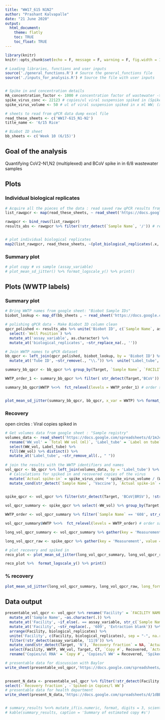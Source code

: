 ```yaml
---
title: "WW17_615 N1N2"
author: "Prashant Kalvapalle"
date: "21 June 2020"
output: 
  html_document:
    theme: flatly
    toc: TRUE
    toc_float: TRUE
---
```


```r
library(knitr)
knitr::opts_chunk$set(echo = F, message = F, warning = F, fig.width = 12, fig.height = 4)

# Loading libraries, functions and user inputs
source('./general_functions.R') # Source the general_functions file
source('./inputs_for_analysis.R') # Source the file with user inputs


# Spike in and concentration details
HA_concentration_factor <- 1000 # concentration factor of wastewater -> RNA
spike_virus_conc <- 22123 # copies/ul viral suspension spiked in (Spike ID: S12)
spike_virus_volume <- 50 # ul of viral suspension spiked in x ml WW; (x ~ 350 - 450 and varies for each sample)

# sheets to read from qPCR data dump excel file
read_these_sheets <- c('WW17-615_N1-N2')
title_name <- '6/15 Rice'

# Biobot ID sheet
bb_sheets <- c('Week 10 (6/15)')
```

## Goal of the analysis

Quantifying CoV2-N1,N2 (multiplexed) and BCoV spike in in 6/8 wastewater samples

## Plots

### Individual biological replicates

```r

# Acquire all the pieces of the data : read saved raw qPCR results from a google sheet
list_rawqpcr <- map(read_these_sheets, ~ read_sheet('https://docs.google.com/spreadsheets/d/1ouk-kCJHERRhOMNP07lXfiC3aGB4wtWXpnYf5-b2CI4/edit#gid=0', sheet = ., range = 'A:H')) 

rawqpcr <- bind_rows(list_rawqpcr)
results_abs <- rawqpcr %>% filter(!str_detect(`Sample Name`, '/')) # remove Baylor samples (5/26 nad 6/2) - processed separately


# plot individual biological replicates
map2(list_rawqpcr, read_these_sheets, ~(plot_biological_replicates(.x, title_text = .y)))

```

### Summary plot

```r

# plot copy # vs sample (assay_variable)
# plot_mean_sd_jitter() %>% format_logscale_y() %>% print()
```

## Plots (WWTP labels)

### Summary plot

```r

# Bring WWTP names from google sheet: "Biobot Sample IDs"
biobot_lookup <- map_df(bb_sheets , ~ read_sheet('https://docs.google.com/spreadsheets/d/1ghb_GjTS4yMFbzb65NskAlm-2Gb5M4SNYi4FHE4YVyI/edit#gid=233791008', sheet = .x, range = 'H:J')) %>% rename('Biobot ID' = contains('Biobot', ignore.case = T), 'WWTP' = SYMBOL) %>% mutate('Biobot ID' = str_remove(`Biobot ID`,'\\.'), WWTP = as.character(WWTP))

# polishing qPCR data - Make Biobot ID column clean
qpcr_polished <- results_abs %>% unite('Biobot ID', c(`Sample Name`, assay_variable), sep = '', remove = F) %>%
  select(-`Well Position`) %>% 
  mutate_at('assay_variable', as.character) %>% 
  mutate_at('biological_replicates', ~str_replace_na(., ''))

# Join WWTP names to qPCR dataset
bb_qpcr <- left_join(qpcr_polished, biobot_lookup, by = 'Biobot ID') %>% mutate_at(c('WWTP', 'FACILITY NAME'), ~if_else(str_detect(., '^X')|is.na(.), assay_variable, .)) %>% 
  mutate_at('Tube ID', ~str_remove(., "\\.")) %>%  unite('Label_tube', c('Sample Name', 'Tube ID'), sep = "", remove = F) # make a unique column for matching volumes

summary_bb_qpcr <- bb_qpcr %>% group_by(Target, `Sample Name`, `FACILITY NAME`, WWTP) %>% summarise_at('Copy #', funs(mean(.,na.rm = T), sd(., na.rm = T)))

WWTP_order_1 <- summary_bb_qpcr %>% filter( str_detect(Target,'BCoV')) %>% arrange(`mean`) %>% pull(WWTP) # order samples by ascending order of BCoV

summary_bb_qpcr$WWTP %<>%  fct_relevel(levels = WWTP_order_1) # order samples by 5/12 ascending order


plot_mean_sd_jitter(summary_bb_qpcr, bb_qpcr, x_var = WWTP) %>% format_logscale_y() %>% print()
```

### Recovery

open circles : Viral copies spiked in
```r

# Get volumes data from google sheet : "Sample registry"
volumes_data <- read_sheet('https://docs.google.com/spreadsheets/d/1mJcCt1wMiOuBic6sRlBZJf8KSNu2y-B5PjzCUu7jPM8/edit#gid=521099478', sheet = 'Concentrated samples', range = 'A:D') %>% 
  rename('WW_vol' = `Total WW vol (ml)`, 'Label_tube' = `Label on tube`) %>% 
  select(WW_vol, Label_tube) %>% 
  fill(WW_vol) %>% distinct() %>% 
  mutate_at('Label_tube', ~str_remove_all(., " "))
  
# join the results with the WWTP identifiers and names
vol_qpcr <- bb_qpcr %>% left_join(volumes_data, by = 'Label_tube') %>% 
  # Calculations for spiked in and recovered copies of the virus
  mutate(`Actual spike-in` = spike_virus_conc * spike_virus_volume / (WW_vol * 1e-3), Recovered = `Copy #` * 1e6/HA_concentration_factor, `Recovery fraction` = 100 * Recovered/`Actual spike-in`) %>% 
  mutate_cond(str_detect(`Sample Name`, 'Vaccine'), `Actual spike-in` = spike_virus_conc * spike_virus_volume / (.050 * 1e-3), Recovered = `Copy #` * 1e6/1, `Recovery fraction` = 100 * Recovered/`Actual spike-in`)
 
```


```r
spike_qpcr <- vol_qpcr %>% filter(str_detect(Target, 'BCoV|BRSV'), !str_detect(assay_variable, '11|9')) %>% select(-c(3,4,6,7,8))

vol_qpcr_summary <- spike_qpcr %>% select(-WW_vol) %>% group_by(Target, `Sample Name`, `FACILITY NAME`, WWTP) %>% summarise_at(vars(2,3:5), funs(mean(.,na.rm = T), sd(.,na.rm = T))) # Summarize mean and SD for biological replicates

WWTP_order <- vol_qpcr_summary %>% filter(`Sample Name` == '608', str_detect(Target,'BCoV')) %>% arrange(`Copy #_mean`) %>% pull(WWTP) # order samples by 5/12 ascending order

vol_qpcr_summary$WWTP %<>%  fct_relevel(levels = WWTP_order) # order samples by 5/12 ascending order

long_vol_qpcr_summary <- vol_qpcr_summary %>% gather(key = 'Measurement', value = 'Reading', -Target, -`Sample Name`, -`FACILITY NAME`, -WWTP) %>% separate(Measurement, into = c('Measurement','val'),"_") %>% spread(val,Reading) # Seperate mean and variance and group by variable of measurement

long_vol_qpcr_raw <- spike_qpcr %>% gather(key = 'Measurement', value = 'val', -Target, -`Sample Name`, -WWTP, -`FACILITY NAME`) # Seperate mean and variance and group by variable of measurement

# plot recovery and spiked in
reco_plot <- plot_mean_sd_jitter(long_vol_qpcr_summary, long_vol_qpcr_raw, long_format = T, measure_var = 'Recovered', x_var = WWTP, ylabel = 'Genome copies/l Wastewater') + geom_point(data = filter(long_vol_qpcr_summary, str_detect(Measurement,'Actual')), colour = 'black', shape = 21) + geom_line(data = filter(long_vol_qpcr_summary, str_detect(Measurement,'Actual')), colour = 'black')

reco_plot %>%  format_logscale_y() %>% print()
```

### % recovery

```r

plot_mean_sd_jitter(long_vol_qpcr_summary, long_vol_qpcr_raw, long_format = T,  measure_var = 'Recovery fraction', x_var = WWTP, ylabel = 'Fraction of spike-in recovered') %>% print()
```


## Data output

```r
presentable_vol_qpcr <- vol_qpcr %>% rename('Facility' = `FACILITY NAME`) %>% 
  mutate_at('Sample Name', ~as.character(.)) %>% 
  mutate_at('Facility', ~if_else(. == assay_variable, str_c(`Sample Name`, '/', assay_variable), .)) %>% 
  mutate_at('Facility', ~str_replace(., '609', 'Extraction blank')) %>% 
  arrange(Facility, biological_replicates) %>% 
  unite('Facility', c(Facility, biological_replicates), sep = "-", na.rm = T) %>% 
  filter(!str_detect(assay_variable, '11|9')) %>% 
  mutate_cond(str_detect(Target, 'N'), `Recovery fraction` = NA, `Actual spike-in` = NA) %>% 
  select(Facility, WWTP, WW_vol, Target, CT, `Copy #`, Recovered, `Actual spike-in`, `Recovery fraction`) %>% 
  rename('Copies/ul RNA' = `Copy #`, 'Copies/l WW' = Recovered, 'Spiked-in Copies/l WW' = `Actual spike-in`)

# presentable data for discussion with Baylor
write_sheet(presentable_vol_qpcr,'https://docs.google.com/spreadsheets/d/1ltvW7xZf2aUPoBchD4NFGuV0gGWPkdsOW3a0Hxalm-Y/edit#gid=2113120147', sheet = title_name)  # save results to a google sheet
  

present_N_data <- presentable_vol_qpcr %>% filter(!str_detect(Facility, "Vaccine|NTC|Blank"), str_detect(Target, "^N")) %>%  # select only N1,N2 - remove distracting data
select(-`Recovery fraction`, -`Spiked-in Copies/l WW`)
# presentable data for health department
write_sheet(present_N_data,'https://docs.google.com/spreadsheets/d/1dBESjgWSFsOBodFFpYNhWIOAQ2a3wvoLkrn12V_rFck/edit#gid=0', sheet = title_name) # save results to a google sheet


# summary_results %<>% mutate_if(is.numeric, format, digits = 3, scientific = T)
# kable(summary_results, caption = 'Summary of estimated copy #s')
```

<!-- ### Individual replicates -->
<!-- ```{r datadisplay} -->
<!-- results_abs %<>% mutate_if(is.numeric, format, digits = 3, scientific = T) -->
<!-- kable(results_abs, caption = 'Raw data and estimated copy #s') -->
<!-- ``` -->
